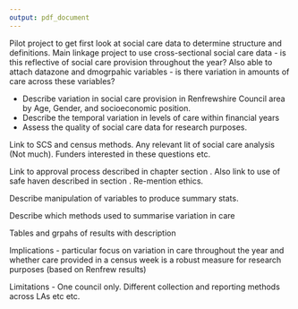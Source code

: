 ```yaml
---
output: pdf_document
---
```


\chapter{Renfrewshire Council Pilot Project}\label{ch:renfrew}

\section{Introduction}\label{sec:renf-intro}

Pilot project to get first look at social care data to determine structure and definitions. Main linkage project to use cross-sectional social care data - is this reflective of social care provision throughout the year? Also able to attach datazone and dmogrpahic variables - is there variation in amounts of care across these variables?

\subsection{Aims}\label{subsec:renfrew-aims}

* Describe variation in social care provision in Renfrewshire Council area by Age, Gender, and socioeconomic position.
* Describe the temporal variation in levels of care within financial years
* Assess the quality of social care data for research purposes. 

\subsection{Research Questions}\label{subsec:renfrew-qs}

\begin{enumerate}[noitemsep]
\item Is there variation in the amount of social care delivered in the Renfrewshire Council area by Age, Gender, and Socioeconomic position?
\item How does social care use vary within and across financial years 2006/07 - 2015/16?
\end{enumerate}

\section{Background}\label{sec:renf-back}

Link to SCS and census methods. Any relevant lit of social care analysis (Not much). Funders interested in these questions etc. 

\section{Methods}\label{sec:renf-methods}

Link to approval process described in chapter \ref{ch:methods} section \ref{sec:methods-timeline}. Also link to use of safe haven described in section \ref{subsec:IG}. Re-mention ethics. 

Describe manipulation of variables to produce summary stats.

Describe which methods used to summarise variation in care

\section{Results}\label{sec:renf-results}

Tables and grpahs of results with description

\section{Discussion}\label{sec:renf-discuss}

Implications - particular focus on variation in care throughout the year and whether care provided in a census week is a robust measure for research purposes (based on Renfrew results)

Limitations - One council only. Different collection and reporting methods across LAs etc etc. 

\section{Conclusion}\label{sec:renf-conc}

